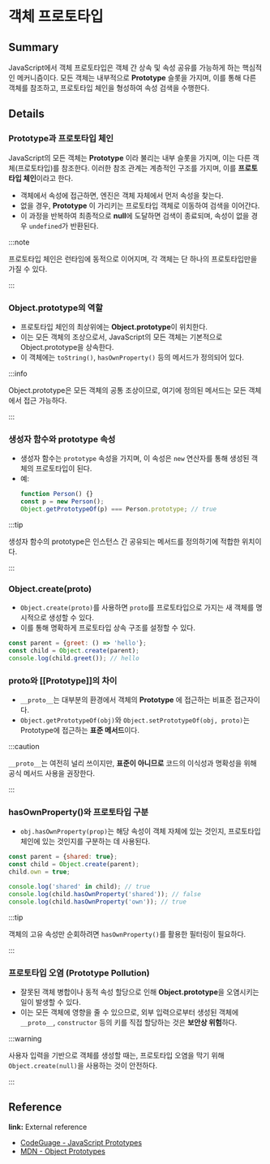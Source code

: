 # 객체 프로토타입

## Summary

JavaScript에서 객체 프로토타입은 객체 간 상속 및 속성 공유를 가능하게 하는 핵심적인 메커니즘이다. 모든 객체는 내부적으로 **Prototype** 슬롯을 가지며, 이를 통해 다른 객체를 참조하고, 프로토타입 체인을 형성하여 속성 검색을 수행한다.

## Details

### Prototype과 프로토타입 체인

JavaScript의 모든 객체는 **Prototype** 이라 불리는 내부 슬롯을 가지며, 이는 다른 객체(프로토타입)를 참조한다. 이러한 참조 관계는 계층적인 구조를 가지며, 이를 **프로토타입 체인**이라고 한다.

- 객체에서 속성에 접근하면, 엔진은 객체 자체에서 먼저 속성을 찾는다.
- 없을 경우, **Prototype** 이 가리키는 프로토타입 객체로 이동하여 검색을 이어간다.
- 이 과정을 반복하여 최종적으로 **null**에 도달하면 검색이 종료되며, 속성이 없을 경우 `undefined`가 반환된다.

:::note 

프로토타입 체인은 런타임에 동적으로 이어지며, 각 객체는 단 하나의 프로토타입만을 가질 수 있다. 

:::

### Object.prototype의 역할

- 프로토타입 체인의 최상위에는 **Object.prototype**이 위치한다.
- 이는 모든 객체의 조상으로서, JavaScript의 모든 객체는 기본적으로 Object.prototype을 상속한다.
- 이 객체에는 `toString()`, `hasOwnProperty()` 등의 메서드가 정의되어 있다.

:::info 

Object.prototype은 모든 객체의 공통 조상이므로, 여기에 정의된 메서드는 모든 객체에서 접근 가능하다. 

:::

### 생성자 함수와 prototype 속성

- 생성자 함수는 `prototype` 속성을 가지며, 이 속성은 `new` 연산자를 통해 생성된 객체의 프로토타입이 된다.
- 예:
  ```js
  function Person() {}
  const p = new Person();
  Object.getPrototypeOf(p) === Person.prototype; // true
  ```

:::tip 

생성자 함수의 prototype은 인스턴스 간 공유되는 메서드를 정의하기에 적합한 위치이다. 

:::

### Object.create(proto)

- `Object.create(proto)`를 사용하면 `proto`를 프로토타입으로 가지는 새 객체를 명시적으로 생성할 수 있다.
- 이를 통해 명확하게 프로토타입 상속 구조를 설정할 수 있다.

```js
const parent = {greet: () => 'hello'};
const child = Object.create(parent);
console.log(child.greet()); // hello
```

### **proto**와 [[Prototype]]의 차이

- `__proto__`는 대부분의 환경에서 객체의 **Prototype** 에 접근하는 비표준 접근자이다.
- `Object.getPrototypeOf(obj)`와 `Object.setPrototypeOf(obj, proto)`는 Prototype에 접근하는 **표준 메서드**이다.

:::caution 

`__proto__`는 여전히 널리 쓰이지만, **표준이 아니므로** 코드의 이식성과 명확성을 위해 공식 메서드 사용을 권장한다. 

:::

### hasOwnProperty()와 프로토타입 구분

- `obj.hasOwnProperty(prop)`는 해당 속성이 객체 자체에 있는 것인지, 프로토타입 체인에 있는 것인지를 구분하는 데 사용된다.

```js
const parent = {shared: true};
const child = Object.create(parent);
child.own = true;

console.log('shared' in child); // true
console.log(child.hasOwnProperty('shared')); // false
console.log(child.hasOwnProperty('own')); // true
```

:::tip 

객체의 고유 속성만 순회하려면 `hasOwnProperty()`를 활용한 필터링이 필요하다. 

:::

### 프로토타입 오염 (Prototype Pollution)

- 잘못된 객체 병합이나 동적 속성 할당으로 인해 **Object.prototype**을 오염시키는 일이 발생할 수 있다.
- 이는 모든 객체에 영향을 줄 수 있으므로, 외부 입력으로부터 생성된 객체에 `__proto__`, `constructor` 등의 키를 직접 할당하는 것은 **보안상 위험**하다.

:::warning 

사용자 입력을 기반으로 객체를 생성할 때는, 프로토타입 오염을 막기 위해 `Object.create(null)`을 사용하는 것이 안전하다. 

:::

## Reference

**link:** External reference

- [CodeGuage - JavaScript Prototypes](https://www.codeguage.com/courses/js/objects-prototypes)
- [MDN - Object Prototypes](https://developer.mozilla.org/en-US/docs/Learn_web_development/Extensions/Advanced_JavaScript_objects/Object_prototypes)
